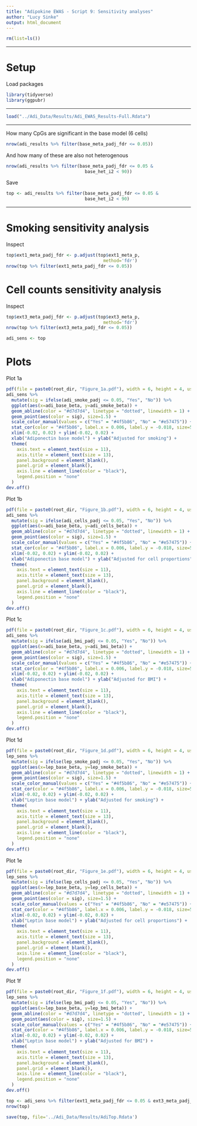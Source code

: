 ```yaml
---
title: "Adipokine EWAS - Script 9: Sensitivity analyses"
author: "Lucy Sinke"
output: html_document
---
```


```r
rm(list=ls())
```

***

# Setup

Load packages

```r
library(tidyverse)
library(ggpubr)
```

***

```r
load("../Adi_Data/Results/Adi_EWAS_Results-Full.Rdata")
```

***

How many CpGs are significant in the base model (6 cells)

```r
nrow(adi_results %>% filter(base_meta_padj_fdr <= 0.05))
```

And how many of these are also not heterogenous

```r
nrow(adi_results %>% filter(base_meta_padj_fdr <= 0.05 &
                              base_het_i2 < 90))
```

Save

```r
top <- adi_results %>% filter(base_meta_padj_fdr <= 0.05 &
                              base_het_i2 < 90)
```

***

# Smoking sensitivity analysis

Inspect

```r
top$ext1_meta_padj_fdr <- p.adjust(top$ext1_meta_p,
                                     method='fdr')
nrow(top %>% filter(ext1_meta_padj_fdr <= 0.05))
```

# Cell counts sensitivity analysis

Inspect

```r
top$ext3_meta_padj_fdr <- p.adjust(top$ext3_meta_p,
                                     method='fdr')
nrow(top %>% filter(ext3_meta_padj_fdr <= 0.05))

adi_sens <- top
```

# Plots

Plot 1a

```r
pdf(file = paste0(root_dir, "Figure_1a.pdf"), width = 6, height = 4, useDingbats = FALSE)
adi_sens %>% 
  mutate(sig = ifelse(adi_smoke_padj <= 0.05, "Yes", "No")) %>% 
  ggplot(aes(x=adi_base_beta, y=adi_smoke_beta)) +
  geom_abline(color = "#d7d7d4", linetype = "dotted", linewidth = 1) +
  geom_point(aes(color = sig), size=1.5) +
  scale_color_manual(values = c("Yes" = "#4f5b86", "No" = "#e57475")) +
  stat_cor(color = "#4f5b86", label.x = 0.006, label.y = -0.018, size=5, r.digits = 3, r.accuracy = 0.001, p.accuracy = 0.001) +
  xlim(-0.02, 0.02) + ylim(-0.02, 0.02) +
  xlab("Adiponectin base model") + ylab("Adjusted for smoking") +
  theme(
    axis.text = element_text(size = 11),
    axis.title = element_text(size = 13),
    panel.background = element_blank(),
    panel.grid = element_blank(),
    axis.line = element_line(color = "black"),
    legend.position = "none"
  )
dev.off()
```


Plot 1b

```r
pdf(file = paste0(root_dir, "Figure_1b.pdf"), width = 6, height = 4, useDingbats = FALSE)
adi_sens %>% 
  mutate(sig = ifelse(adi_cells_padj <= 0.05, "Yes", "No")) %>% 
  ggplot(aes(x=adi_base_beta, y=adi_cells_beta)) +
  geom_abline(color = "#d7d7d4", linetype = "dotted", linewidth = 1) +
  geom_point(aes(color = sig), size=1.5) +
  scale_color_manual(values = c("Yes" = "#4f5b86", "No" = "#e57475")) +
  stat_cor(color = "#4f5b86", label.x = 0.006, label.y = -0.018, size=5, r.digits = 3, r.accuracy = 0.001, p.accuracy = 0.001) +
  xlim(-0.02, 0.02) + ylim(-0.02, 0.02) +
  xlab("Adiponectin base model") + ylab("Adjusted for cell proportions") +
  theme(
    axis.text = element_text(size = 11),
    axis.title = element_text(size = 13),
    panel.background = element_blank(),
    panel.grid = element_blank(),
    axis.line = element_line(color = "black"),
    legend.position = "none"
  )
dev.off()
```

Plot 1c

```r
pdf(file = paste0(root_dir, "Figure_1c.pdf"), width = 6, height = 4, useDingbats = FALSE)
adi_sens %>% 
  mutate(sig = ifelse(adi_bmi_padj <= 0.05, "Yes", "No")) %>% 
  ggplot(aes(x=adi_base_beta, y=adi_bmi_beta)) +
  geom_abline(color = "#d7d7d4", linetype = "dotted", linewidth = 1) +
  geom_point(aes(color = sig), size=1.5) +
  scale_color_manual(values = c("Yes" = "#4f5b86", "No" = "#e57475")) +
  stat_cor(color = "#4f5b86", label.x = 0.006, label.y = -0.018, size=5, r.digits = 3, r.accuracy = 0.001, p.accuracy = 0.001) +
  xlim(-0.02, 0.02) + ylim(-0.02, 0.02) +
  xlab("Adiponectin base model") + ylab("Adjusted for BMI") +
  theme(
    axis.text = element_text(size = 11),
    axis.title = element_text(size = 13),
    panel.background = element_blank(),
    panel.grid = element_blank(),
    axis.line = element_line(color = "black"),
    legend.position = "none"
  )
dev.off()
```

Plot 1d

```r
pdf(file = paste0(root_dir, "Figure_1d.pdf"), width = 6, height = 4, useDingbats = FALSE)
lep_sens %>% 
  mutate(sig = ifelse(lep_smoke_padj <= 0.05, "Yes", "No")) %>% 
  ggplot(aes(x=lep_base_beta, y=lep_smoke_beta)) +
  geom_abline(color = "#d7d7d4", linetype = "dotted", linewidth = 1) +
  geom_point(aes(color = sig), size=1.5) +
  scale_color_manual(values = c("Yes" = "#4f5b86", "No" = "#e57475")) +
  stat_cor(color = "#4f5b86", label.x = 0.006, label.y = -0.018, size=5, r.digits = 3, r.accuracy = 0.001, p.accuracy = 0.001) +
  xlim(-0.02, 0.02) + ylim(-0.02, 0.02) +
  xlab("Leptin base model") + ylab("Adjusted for smoking") +
  theme(
    axis.text = element_text(size = 11),
    axis.title = element_text(size = 13),
    panel.background = element_blank(),
    panel.grid = element_blank(),
    axis.line = element_line(color = "black"),
    legend.position = "none"
  )
dev.off()
```

Plot 1e

```r
pdf(file = paste0(root_dir, "Figure_1e.pdf"), width = 6, height = 4, useDingbats = FALSE)
lep_sens %>% 
  mutate(sig = ifelse(lep_cells_padj <= 0.05, "Yes", "No")) %>% 
  ggplot(aes(x=lep_base_beta, y=lep_cells_beta)) +
  geom_abline(color = "#d7d7d4", linetype = "dotted", linewidth = 1) +
  geom_point(aes(color = sig), size=1.5) +
  scale_color_manual(values = c("Yes" = "#4f5b86", "No" = "#e57475")) +
  stat_cor(color = "#4f5b86", label.x = 0.006, label.y = -0.018, size=5, r.digits = 3, r.accuracy = 0.001, p.accuracy = 0.001) +
  xlim(-0.02, 0.02) + ylim(-0.02, 0.02) +
  xlab("Leptin base model") + ylab("Adjusted for cell proportions") +
  theme(
    axis.text = element_text(size = 11),
    axis.title = element_text(size = 13),
    panel.background = element_blank(),
    panel.grid = element_blank(),
    axis.line = element_line(color = "black"),
    legend.position = "none"
  )
dev.off()
```

Plot 1f

```r
pdf(file = paste0(root_dir, "Figure_1f.pdf"), width = 6, height = 4, useDingbats = FALSE)
lep_sens %>%
  mutate(sig = ifelse(lep_bmi_padj <= 0.05, "Yes", "No")) %>% 
  ggplot(aes(x=lep_base_beta, y=lep_bmi_beta)) +
  geom_abline(color = "#d7d7d4", linetype = "dotted", linewidth = 1) +
  geom_point(aes(color = sig), size=1.5) +
  scale_color_manual(values = c("Yes" = "#4f5b86", "No" = "#e57475")) +
  stat_cor(color = "#4f5b86", label.x = 0.006, label.y = -0.018, size=5, r.digits = 3, r.accuracy = 0.001, p.accuracy = 0.001) +
  xlim(-0.02, 0.02) + ylim(-0.02, 0.02) +
  xlab("Leptin base model") + ylab("Adjusted for BMI") +
  theme(
    axis.text = element_text(size = 11),
    axis.title = element_text(size = 13),
    panel.background = element_blank(),
    panel.grid = element_blank(),
    axis.line = element_line(color = "black"),
    legend.position = "none"
  )
dev.off()
```

```r
top <- adi_sens %>% filter(ext1_meta_padj_fdr <= 0.05 & ext3_meta_padj_fdr <= 0.05)
nrow(top)
```

```r
save(top, file='../Adi_Data/Results/AdiTop.Rdata')
```

